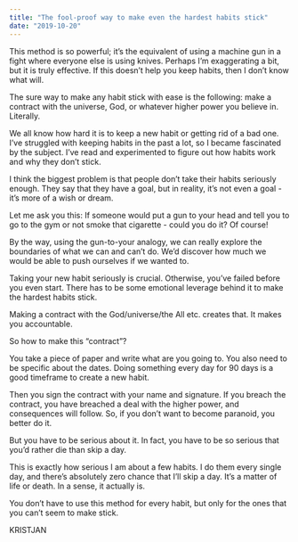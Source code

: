 ```yaml
---
title: "The fool-proof way to make even the hardest habits stick"
date: "2019-10-20"
---
```


This method is so powerful; it’s the equivalent of using a machine gun in a fight where everyone else is using knives. Perhaps I’m exaggerating a bit, but it is truly effective. If this doesn’t help you keep habits, then I don’t know what will.

The sure way to make any habit stick with ease is the following: make a contract with the universe, God, or whatever higher power you believe in. Literally.

We all know how hard it is to keep a new habit or getting rid of a bad one. I’ve struggled with keeping habits in the past a lot, so I became fascinated by the subject. I’ve read and experimented to figure out how habits work and why they don’t stick.

I think the biggest problem is that people don’t take their habits seriously enough. They say that they have a goal, but in reality, it’s not even a goal - it’s more of a wish or dream.

Let me ask you this: If someone would put a gun to your head and tell you to go to the gym or not smoke that cigarette - could you do it? Of course!

By the way, using the gun-to-your analogy, we can really explore the boundaries of what we can and can’t do. We’d discover how much we would be able to push ourselves if we wanted to.

Taking your new habit seriously is crucial. Otherwise, you’ve failed before you even start. There has to be some emotional leverage behind it to make the hardest habits stick.

Making a contract with the God/universe/the All etc. creates that. It makes you accountable.

So how to make this “contract”?

You take a piece of paper and write what are you going to. You also need to be specific about the dates. Doing something every day for 90 days is a good timeframe to create a new habit.

Then you sign the contract with your name and signature. If you breach the contract, you have breached a deal with the higher power, and consequences will follow. So, if you don’t want to become paranoid, you better do it.

But you have to be serious about it. In fact, you have to be so serious that you’d rather die than skip a day.

This is exactly how serious I am about a few habits. I do them every single day, and there’s absolutely zero chance that I’ll skip a day. It’s a matter of life or death. In a sense, it actually is.

You don’t have to use this method for every habit, but only for the ones that you can’t seem to make stick.

KRISTJAN
